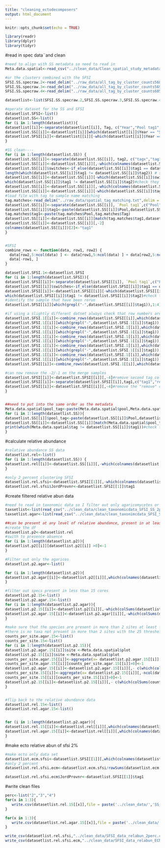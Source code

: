 ```yaml
---
title: "cleaning_ectodecomposers"
output: html_document
---
```


```r
knitr::opts_chunk$set(echo = TRUE)
```

```r
library(readr)
library(dplyr)
library(tidyr)
```

#read in spec data¨and clean
```r
#need to align with SS metadata so need to read in
Meta.data.spatial<-read_csv("../clean_data/Clean_spatial_study_metadata.csv")

#or the clusters combined with the SFSI
SFSI.SS.specraw.2<-read_delim("../raw_data/all_tag_by_cluster_counts5689.txt",delim = ";",col_names = TRUE,trim_ws = FALSE,show_col_types = FALSE)
SFSI.SS.specraw.3<-read_delim("../raw_data/all_tag_by_cluster_counts5690.txt",delim = ";",col_names = TRUE,trim_ws = FALSE,show_col_types = FALSE)
SFSI.SS.specraw.4<-read_delim("../raw_data/all_tag_by_cluster_counts6056.txt",delim = ";",col_names = TRUE,trim_ws = FALSE,show_col_types = FALSE)

datasetlist<-list(SFSI.SS.specraw.2,SFSI.SS.specraw.3,SFSI.SS.specraw.4)

#eperate dataset for the SS and SFSI
datasetlist.SFSI<-list()
datasetlist.SS<-list()
for (i in 1:length(datasetlist)){
datasetlist[[i]]<-separate(datasetlist[[i]], Tag, c("Year","Pool tag1","tag2"),sep = "_",extra = "merge")
datasetlist.SS[[i]]<-datasetlist[[i]][which(datasetlist[[i]]$Year == "Spatial"),]
datasetlist.SFSI[[i]]<-datasetlist[[i]][-which(datasetlist[[i]]$Year == "Spatial"),]
}

#SS clean----
for (i in 1:length(datasetlist.SS)) {
datasetlist.SS[[i]]<-separate(datasetlist.SS[[i]], tag2, c("tagx","tag1","prim","tagy","tag2"),sep = "_",extra = "merge")
datasetlist.SS[[i]]<-datasetlist.SS[[i]][,-which(colnames(datasetlist.SS[[i]]) %in% c("Year","tagx","prim","tagy"))]#remove columns that just have primer info etc
datasetlist.SS[[i]]$switches<-if_else(datasetlist.SS[[i]]$tag1 == datasetlist.SS[[i]]$tag2,1,0)
length(which(datasetlist.SS[[i]]$tag1 != datasetlist.SS[[i]]$tag2)) # should remove 14598 samples - leave with 468
datasetlist.SS[[i]]<-datasetlist.SS[[i]][-which(datasetlist.SS[[i]]$switches == 0),]
which(datasetlist.SS[[i]]$tag1 != datasetlist.SS[[i]]$tag2)#check they actually match
datasetlist.SS[[i]]<-datasetlist.SS[[i]][,-which(colnames(datasetlist.SS[[i]]) == "switches")]
datasetlist.SS[[i]]<-datasetlist.SS[[i]][-which(datasetlist.SS[[i]]$tag1 == 40),]#remove tag 40 -mock 
#load file with tag to sample name matching
tag.matches<-read_delim("../raw_data/spatial_tag_matching.txt",delim = "\t",col_names = TRUE,show_col_types = FALSE)
datasetlist.SS[[i]]<-separate(datasetlist.SS[[i]], `Pool tag1`,c("Pool","tag1"),sep = " ",extra="merge") #FYI this overwrite tag1 but now tag1 and tag2 are the same so its okay 
datasetlist.SS[[i]]$tag1<-paste(datasetlist.SS[[i]]$Pool,datasetlist.SS[[i]]$tag2) #again overwriting tag1 to make a combo column which I can more easily use to match with the tag matching file
tag.matches$tag1<-paste(tag.matches$Pool,tag.matches$Tag)
datasetlist.SS[[i]]<-datasetlist.SS[[i]][match(tag.matches$tag1,datasetlist.SS[[i]]$tag1),]#this should put in the same order and remove extras from SS file
datasetlist.SS[[i]]<-datasetlist.SS[[i]][,-2]
colnames(datasetlist.SS[[i]])[2]<-"tag1"
}


#SFSI
combine_rows <- function(data, row1, row2) {
  data[row2,5:ncol(data) ] <- data[row1,5:ncol(data) ] + data[row2,5:ncol(data) ]
  data[-row1, ]
}

datasetlist.SFSI.1<-datasetlist.SFSI
for (i in 1:length(datasetlist.SFSI)){
datasetlist.SFSI[[i]]<-separate(datasetlist.SFSI[[i]], `Pool tag1`,c("Pool","tag1"),sep = " ",extra="merge")#split columns again
datasetlist.SFSI[[i]]$switches<-if_else(datasetlist.SFSI[[i]]$tag1 == datasetlist.SFSI[[i]]$tag2,1,0)
datasetlist.SFSI[[i]]<-datasetlist.SFSI[[i]][-which(datasetlist.SFSI[[i]]$switches == 0),]
which(datasetlist.SFSI[[i]]$tag1 != datasetlist.SFSI[[i]]$tag2)#check they actually match
#identify the sample that have been rerun
datasetlist.SFSI[[i]][which(grepl("-",datasetlist.SFSI[[i]]$tag1)),1:4]

#if using a slightly different datset always check that row numbers are correct *** i.e `which(datasetlist.SFSI.1[[i]]$tag1 == "160337-1")`
datasetlist.SFSI.1[[i]]<-combine_rows(datasetlist.SFSI[[i]],which(datasetlist.SFSI[[i]]$tag1 == "242648-2"),which(datasetlist.SFSI[[i]]$tag1 == "242648-1"))
datasetlist.SFSI.1[[i]][which(grepl("-",datasetlist.SFSI.1[[i]]$tag1)),1:4]
datasetlist.SFSI.1[[i]]<-combine_rows(datasetlist.SFSI.1[[i]],which(datasetlist.SFSI.1[[i]]$tag1 == "159065-2"),which(datasetlist.SFSI.1[[i]]$tag1 == "159065-1"))
datasetlist.SFSI.1[[i]][which(grepl("-",datasetlist.SFSI.1[[i]]$tag1)),1:4]
datasetlist.SFSI.1[[i]]<-combine_rows(datasetlist.SFSI.1[[i]],which(datasetlist.SFSI.1[[i]]$tag1 == "242649-2"),which(datasetlist.SFSI.1[[i]]$tag1 == "242649-1"))
datasetlist.SFSI.1[[i]][which(grepl("-",datasetlist.SFSI.1[[i]]$tag1)),1:4]
datasetlist.SFSI.1[[i]]<-combine_rows(datasetlist.SFSI.1[[i]],which(datasetlist.SFSI.1[[i]]$tag1 == "155157-2"),which(datasetlist.SFSI.1[[i]]$tag1 == "155157-1"))
datasetlist.SFSI.1[[i]][which(grepl("-",datasetlist.SFSI.1[[i]]$tag1)),1:4]
datasetlist.SFSI.1[[i]]<-combine_rows(datasetlist.SFSI.1[[i]],which(datasetlist.SFSI.1[[i]]$tag1 == "160337-2"),which(datasetlist.SFSI.1[[i]]$tag1 == "160337-1"))
datasetlist.SFSI.1[[i]][which(grepl("-",datasetlist.SFSI.1[[i]]$tag1)),1:4]
datasetlist.SFSI[[i]]<-combine_rows(datasetlist.SFSI.1[[i]],which(datasetlist.SFSI.1[[i]]$tag1 == "158776-2"),which(datasetlist.SFSI.1[[i]]$tag1 == "158776-1"))

#can now remove the -2/-1 on the merge samples
datasetlist.SFSI[[i]]<-datasetlist.SFSI[[i]][,-4]#remove second tag column
datasetlist.SFSI[[i]]<-separate(datasetlist.SFSI[[i]],tag1,c("tag1","remove"),sep = "-")#there will be a warning because most samples do not have a "-" - should be 1782 warnings...
datasetlist.SFSI[[i]]<-datasetlist.SFSI[[i]][,-4]#remove the "remove" column
}


##need to put into the same order as the metadata 
Meta.data.spatial$pool_tag<-paste(Meta.data.spatial$pool,Meta.data.spatial$tag)
for (i in 1:length(datasetlist.SS)){
datasetlist.SS[[i]]$pool_tag<-paste(datasetlist.SS[[i]]$Pool,datasetlist.SS[[i]]$tag1)
datasetlist.SS[[i]]<-datasetlist.SS[[i]][match(Meta.data.spatial$pool_tag,datasetlist.SS[[i]]$pool_tag),]
print(which(Meta.data.spatial$tag != datasetlist.SS[[i]]$tag1))#check that they match now
}
```

#calculate relative abundance 
```r
#relative abundance SS data 
datasetlist.rel<-list()
for (i in 1:length(datasetlist.SS)) {
datasetlist.rel[[i]]<-datasetlist.SS[[i]][,-which(colnames(datasetlist.SS[[i]]) %in% c("Pool","tag1","pool_tag"))]/rowSums(datasetlist.SS[[i]][,-which(colnames(datasetlist.SS[[i]]) %in% c("Pool","tag1","pool_tag"))])
}

#only 2 percent clustering SFSI
datasetlist.rel.sfsi<-datasetlist.SFSI[[1]][,-which(colnames(datasetlist.SFSI[[1]]) %in% c("Year","tag1","Pool"))]/rowSums(datasetlist.SFSI[[1]][,-which(colnames(datasetlist.SFSI[[1]]) %in% c("Pool","tag1","Year"))])
datasetlist.rel.sfsi$JordProvnr<-datasetlist.SFSI[[1]]$tag1

```

#create filtered relative abun data
```r
#need to read in taxonomic data so I filter out only agaricomycetes or only ecm 
taxsetlist<-list(read_csv("../clean_data/clean_taxonomicdata_SFSI_SS_2perc.csv"),read_csv("../clean_data/clean_taxonomicdata_SFSI_SS_3perc.csv"),read_csv("../clean_data/clean_taxonomicdata_SFSI_SS_4perc.csv"))
taxsetlist.agar<-list(read_csv("../clean_data/clean_taxonimcdata_SFSI_SS_agar_2perc.csv"),read_csv("../clean_data/clean_taxonimcdata_SFSI_SS_agar_3perc.csv"),read_csv("../clean_data/clean_taxonimcdata_SFSI_SS_agar_4perc.csv"))

##can be present at any level of relative abundance, present in at least 25 cores -evrything must be run together - variable names are resued!
#create the df
datasetlist.p2<-datasetlist.rel
#swith to presence absence
for (i in 1:length(datasetlist.p2)){
datasetlist.p2[[i]][datasetlist.p2[[i]] >0]<-1
}

#Filter out only the agaricos
datasetlist.p2.agar<-list()

for (i in 1:length(datasetlist.p2)){
datasetlist.p2.agar[[i]]<-datasetlist.p2[[i]][,which(colnames(datasetlist.p2[[i]]) %in% taxsetlist.agar[[i]][which(taxsetlist.agar[[i]]$Class == "Agaricomycetes"),]$`Cluster ID`)]
}

#filter out specs present in less than 15 cores
datasetlist.p2.15<-list()
datasetlist.p2.agar.15<-list()
for (i in 1:length(datasetlist.p2.agar)){
datasetlist.p2.15[[i]]<-datasetlist.p2[[i]][,-which(colSums(datasetlist.p2[[i]]) <15)]
datasetlist.p2.agar.15[[i]]<-datasetlist.p2.agar[[i]][,-which(colSums(datasetlist.p2.agar[[i]]) <15)]
}

#make sure that the species are present in more than 2 sites at least for the datasets where all sites are together... 
#there is no taxa not present in more than 2 sites with the 25 threshold
counts_per_site.agar.15<-list()
counts_per_site.15<-list()
for (i in 1:length(datasetlist.p2.15)){
datasetlist.p2.agar.15[[i]]$site <-Meta.data.spatial$plot
datasetlist.p2.15[[i]]$site <-Meta.data.spatial$plot
counts_per_site.agar.15[[i]]<-aggregate(x= datasetlist.p2.agar.15[[i]][,-ncol(datasetlist.p2.agar.15[[i]])],by=list(datasetlist.p2.agar.15[[i]]$site),FUN=sum)
counts_per_site.agar.15[[i]][counts_per_site.agar.15[[i]]>0]<-1
datasetlist.p2.agar.15[[i]]<-datasetlist.p2.agar.15[[i]][,- c(which(colSums(counts_per_site.agar.15[[i]][,-1]) == 1),which(colSums(counts_per_site.agar.15[[i]][,-1]) == 2))]
counts_per_site.15[[i]]<-aggregate(x= datasetlist.p2.15[[i]][,-ncol(datasetlist.p2.15[[i]])],by=list(datasetlist.p2.15[[i]]$site),FUN=sum)
counts_per_site.15[[i]][counts_per_site.15[[i]]>0]<-1
datasetlist.p2.15[[i]]<-datasetlist.p2.15[[i]][,- c(which(colSums(counts_per_site.15[[i]][,-1]) == 1),which(colSums(counts_per_site.15[[i]][,-1]) == 2))]
}


#flip back to the relative abundance data 
datasetlist.rel.15<-list()
datasetlist.rel.agar.15<-list()


for (i in 1:length(datasetlist.p2.agar)){
datasetlist.rel.15[[i]]<-datasetlist.rel[[i]][,which(colnames(datasetlist.rel[[i]]) %in% colnames(datasetlist.p2.15[[i]]))]
datasetlist.rel.agar.15[[i]]<-datasetlist.rel[[i]][,which(colnames(datasetlist.rel[[i]]) %in% colnames(datasetlist.p2.agar.15[[i]]))]
}

```

#make ecto relative abun of sfsi 2%
```r
#make ecto only data set 
datasetlist.ecm.sfsi<-datasetlist.SFSI[[1]][,which(colnames(datasetlist.SFSI[[1]]) %in% taxsetlist[[1]][which(taxsetlist[[1]]$Ecology == "ECM"),]$`Cluster ID`)]
#only 2 percent
datasetlist.rel.sfsi.ecm<-datasetlist.ecm.sfsi/rowSums(datasetlist.ecm.sfsi)

datasetlist.rel.sfsi.ecm$JordProvnr<-datasetlist.SFSI[[1]]$tag1
```

#write clean files
```r

perc<-list("2","3","4")
for(x in 1:3){
   write.csv(datasetlist.rel.15[[x]],file = paste('../clean_data/','SS_data_relabun_15_',perc[x],'perc','.csv',sep=""), row.names = F)
}

for(x in 1:3){
   write.csv(datasetlist.rel.agar.15[[x]],file = paste('../clean_data/','SS_data_relabun_agar_15_',perc[x],'perc','.csv',sep=""), row.names = F)
}

write_csv(datasetlist.rel.sfsi,"../clean_data/SFSI_data_relabun_2perc.csv")
write_csv(datasetlist.rel.sfsi.ecm,"../clean_data/SFSI_data_relabun_ECM_2perc.csv")
```

